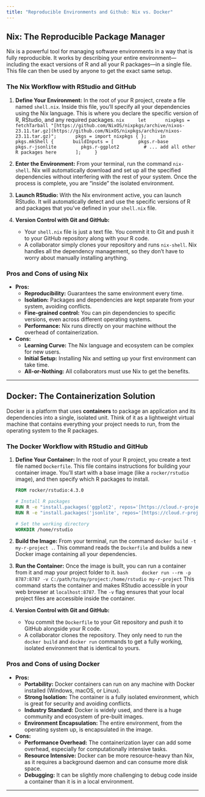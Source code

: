 ```yaml
---
title: "Reproducible Environments and Github: Nix vs. Docker"
---
```


## Nix: The Reproducible Package Manager

Nix is a powerful tool for managing software environments in a way that is fully reproducible. It works by describing your entire environment—including the exact versions of R and all your R packages—in a single file. This file can then be used by anyone to get the exact same setup.

### The Nix Workflow with RStudio and GitHub

1.  **Define Your Environment:** In the root of your R project, create a file named `shell.nix`. Inside this file, you'll specify all your dependencies using the Nix language. This is where you declare the specific version of R, RStudio, and any required packages. `nix     let       nixpkgs = fetchTarball "[https://github.com/NixOS/nixpkgs/archive/nixos-23.11.tar.gz](https://github.com/NixOS/nixpkgs/archive/nixos-23.11.tar.gz)";       pkgs = import nixpkgs { };     in     pkgs.mkShell {       buildInputs = [         pkgs.r-base         pkgs.r-jsonlite         pkgs.r-ggplot2         # ... add all other R packages here       ];     }`

2.  **Enter the Environment:** From your terminal, run the command `nix-shell`. Nix will automatically download and set up all the specified dependencies without interfering with the rest of your system. Once the process is complete, you are "inside" the isolated environment.

3.  **Launch RStudio:** With the Nix environment active, you can launch RStudio. It will automatically detect and use the specific versions of R and packages that you've defined in your `shell.nix` file.

4.  **Version Control with Git and GitHub:**

    -   Your `shell.nix` file is just a text file. You commit it to Git and push it to your GitHub repository along with your R code.
    -   A collaborator simply clones your repository and runs `nix-shell`. Nix handles all the dependency management, so they don't have to worry about manually installing anything.

### Pros and Cons of using Nix

-   **Pros:**
    -   **Reproducibility:** Guarantees the same environment every time.
    -   **Isolation:** Packages and dependencies are kept separate from your system, avoiding conflicts.
    -   **Fine-grained control:** You can pin dependencies to specific versions, even across different operating systems.
    -   **Performance:** Nix runs directly on your machine without the overhead of containerization.
-   **Cons:**
    -   **Learning Curve:** The Nix language and ecosystem can be complex for new users.
    -   **Initial Setup:** Installing Nix and setting up your first environment can take time.
    -   **All-or-Nothing:** All collaborators must use Nix to get the benefits.

------------------------------------------------------------------------

## Docker: The Containerization Solution

Docker is a platform that uses **containers** to package an application and its dependencies into a single, isolated unit. Think of it as a lightweight virtual machine that contains everything your project needs to run, from the operating system to the R packages.

### The Docker Workflow with RStudio and GitHub

1.  **Define Your Container:** In the root of your R project, you create a text file named `Dockerfile`. This file contains instructions for building your container image. You'll start with a base image (like a `rocker/rstudio` image), and then specify which R packages to install.

    ``` dockerfile
    FROM rocker/rstudio:4.3.0

    # Install R packages
    RUN R -e "install.packages('ggplot2', repos='[https://cloud.r-project.org/](https://cloud.r-project.org/)')"
    RUN R -e "install.packages('jsonlite', repos='[https://cloud.r-project.org/](https://cloud.r-project.org/)')"

    # Set the working directory
    WORKDIR /home/rstudio
    ```

2.  **Build the Image:** From your terminal, run the command `docker build -t my-r-project .`. This command reads the `Dockerfile` and builds a new Docker image containing all your dependencies.

3.  **Run the Container:** Once the image is built, you can run a container from it and map your project folder to it. `bash     docker run --rm -p 8787:8787 -v C:/path/to/my/project:/home/rstudio my-r-project` This command starts the container and makes RStudio accessible in your web browser at `localhost:8787`. The `-v` flag ensures that your local project files are accessible inside the container.

4.  **Version Control with Git and GitHub:**

    -   You commit the `Dockerfile` to your Git repository and push it to GitHub alongside your R code.
    -   A collaborator clones the repository. They only need to run the `docker build` and `docker run` commands to get a fully working, isolated environment that is identical to yours.

### Pros and Cons of using Docker

-   **Pros:**
    -   **Portability:** Docker containers can run on any machine with Docker installed (Windows, macOS, or Linux).
    -   **Strong Isolation:** The container is a fully isolated environment, which is great for security and avoiding conflicts.
    -   **Industry Standard:** Docker is widely used, and there is a huge community and ecosystem of pre-built images.
    -   **Environment Encapsulation:** The entire environment, from the operating system up, is encapsulated in the image.
-   **Cons:**
    -   **Performance Overhead:** The containerization layer can add some overhead, especially for computationally intensive tasks.
    -   **Resource Intensive:** Docker can be more resource-heavy than Nix, as it requires a background daemon and can consume more disk space.
    -   **Debugging:** It can be slightly more challenging to debug code inside a container than it is in a local environment.

-----------------------------------------------------------------------
